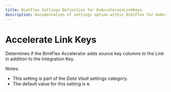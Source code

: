 ---
title: BimlFlex Settings Definition for DvAccelerateLinkKeys
description: Documentation of settings option within BimlFlex for DvAccelerateLinkKeys
---
<head>
  <meta name="varigenceProduct" content="BimlFlex"></meta>
  <meta name="varigenceArticleType" content="Reference"></meta>
</head>


# Accelerate Link Keys

Determines if the BimlFlex Accelerator adds source key columns to the Link in addition to the Integration Key.

Notes:

* This setting is part of the *Data Vault* settings category.
* The default value for this setting is `N`.
